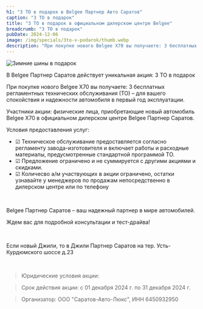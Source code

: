 ```yaml
---
h1: "3 ТО в подарок в Belgee Партнер Авто Саратов"
caption: "3 ТО в подарок"
title: "3 ТО в подарок в официальном дилерском центре Belgee"
breadcrumb: "3 ТО в подарок"
pubDate: 2024-12-06
image: /img/specials/3to-v-podarok/thumb.webp
description: "При покупке нового Belgee X70 вы получаете: 3 бесплатных регламентных технических обслуживания (ТО) – для вашего спокойствия и надежности автомобиля в первый год эксплуатации."
---
```



<picture>
    <source media="(min-width: 1200px)" srcset="/img/specials/3to-v-podarok/3to-v-podarok-1920x1080.webp" />
    <source media="(min-width: 768px)" srcset="/img/specials/3to-v-podarok/thumb.webp" />
    <source media="(min-width: 320px)" srcset="/img/specials/3to-v-podarok/thumb.webp" />
<img src="/img/specials/3to-v-podarok/thumb.webp" class="w-full mb-10" alt="Зимние шины в подарок" />
</picture>

В Belgee Партнер Саратов действует уникальная акция: 3 ТО в подарок

При покупке нового Belgee X70 вы получаете: 3 бесплатных регламентных технических обслуживания (ТО) – для вашего спокойствия и надежности автомобиля в первый год эксплуатации.

Участники акции: физические лица, приобретающие новый автомобиль Belgee X70 в официальном дилерском центре Belgee Партнер Саратов.


Условия предоставления услуг:

- ☑ Техническое обслуживание предоставляется согласно регламенту завода-изготовителя и включает работы и расходные материалы, предусмотренные стандартной программой ТО.
- ☑ Предложение ограничено и не суммируется с другими акциями и скидками.
- ☑ Количесво а/м участвующих в акции ограничено, остатки узнавайте у менеджеров по продажам непосредственно в дилерском центре или по телефону

<br/>

Belgee Партнер Саратов – ваш надежный партнер в мире автомобилей.

Ждем вас для подробной консультации и тест-драйва!

<br/>

Если новый Джили, то в Джили Партнер Саратов на тер. Усть-Курдюмского шоссе д.23

<br/>

<SpecialSalonsInfo dataTitle="Узнать подробнее<br>«Зимние шины в подарок»"/>

> Юридические условия акции:

> Срок действия акции: с 01 декабря 2024 г. по 31 декабря 2024 г.

> Организатор: ООО "Саратов-Авто-Люкс", ИНН 6450932950
